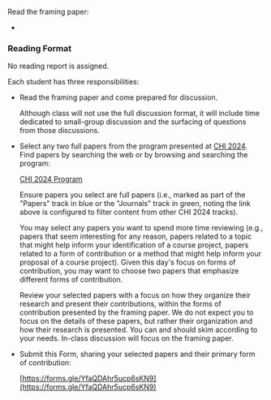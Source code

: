 
Read the framing paper:

<ul>
    <li key={props.readings.framing.title}>
        <p><FormattedReading reading={props.readings.framing}/></p>
    </li>
</ul>

### Reading Format

No reading report is assigned.

Each student has three responsibilities:

- Read the framing paper and come prepared for discussion.

  Although class will not use the full discussion format,
  it will include time dedicated to small-group discussion and the surfacing of questions from those discussions.

- Select any two full papers from the program presented at [CHI 2024](https://chi2024.acm.org/).
  Find papers by searching the web or by browsing and searching the program:

  [CHI 2024 Program](https://programs.sigchi.org/chi/2024/program/all?CONTENT_TYPE%5B%5D=13341;13269&itemsType=CONTENT&sortDirection=asc&sortType=TITLE&viewType=LIST)

  Ensure papers you select are full papers
  (i.e., marked as part of the "Papers" track in blue or the "Journals" track in green,
  noting the link above is configured to filter content from other CHI 2024 tracks).

  You may select any papers you want to spend more time reviewing
  (e.g., papers that seem interesting for any reason,
  papers related to a topic that might help inform your identification of a course project,
  papers related to a form of contribution or a method that might help inform your proposal of a course project).
  Given this day's focus on forms of contribution,
  you may want to choose two papers that emphasize different forms of contribution.

  Review your selected papers with a focus on how they organize their research and present their contributions,
  within the forms of contribution presented by the framing paper.
  We do not expect you to focus on the details of these papers, but rather their organization and how their research is presented.
  You can and should skim according to your needs.
  In-class discussion will focus on the framing paper.

- Submit this Form, sharing your selected papers and their primary form of contribution:

  [https://forms.gle/YfaQDAhr5ucp6sKN9](https://forms.gle/YfaQDAhr5ucp6sKN9)
